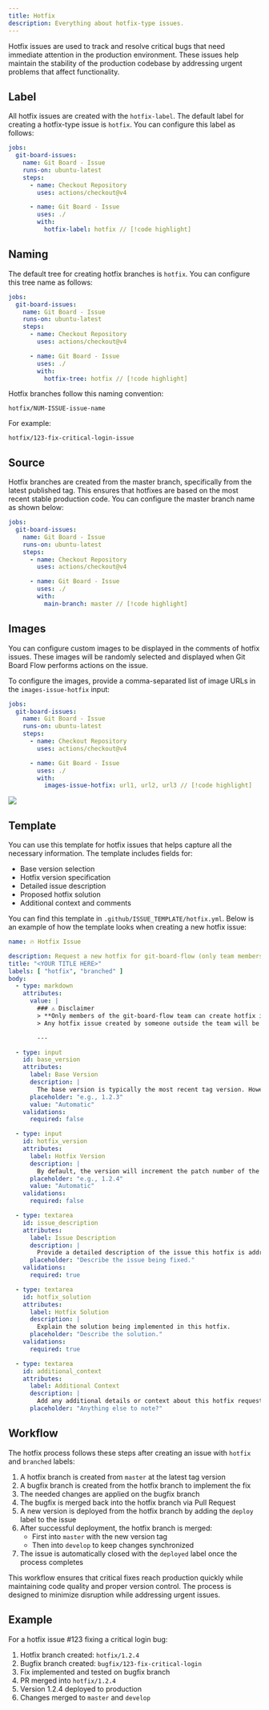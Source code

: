 ```yaml
---
title: Hotfix
description: Everything about hotfix-type issues.
---
```


Hotfix issues are used to track and resolve critical bugs that need immediate attention in the production environment. These issues help maintain the stability of the production codebase by addressing urgent problems that affect functionality.

## Label

All hotfix issues are created with the `hotfix-label`. The default label for creating a hotfix-type issue is `hotfix`. You can configure this label as follows:

```yml
jobs:
  git-board-issues:
    name: Git Board - Issue
    runs-on: ubuntu-latest
    steps:
      - name: Checkout Repository
        uses: actions/checkout@v4

      - name: Git Board - Issue
        uses: ./
        with:
          hotfix-label: hotfix // [!code highlight]
```

## Naming

The default tree for creating hotfix branches is `hotfix`. You can configure this tree name as follows:

```yml
jobs:
  git-board-issues:
    name: Git Board - Issue
    runs-on: ubuntu-latest
    steps:
      - name: Checkout Repository
        uses: actions/checkout@v4

      - name: Git Board - Issue
        uses: ./
        with:
          hotfix-tree: hotfix // [!code highlight]
```

Hotfix branches follow this naming convention:

```
hotfix/NUM-ISSUE-issue-name
```

For example:
```
hotfix/123-fix-critical-login-issue
```

## Source

Hotfix branches are created from the master branch, specifically from the latest published tag. This ensures that hotfixes are based on the most recent stable production code. You can configure the master branch name as shown below:

```yml
jobs:
  git-board-issues:
    name: Git Board - Issue
    runs-on: ubuntu-latest
    steps:
      - name: Checkout Repository
        uses: actions/checkout@v4

      - name: Git Board - Issue
        uses: ./
        with:
          main-branch: master // [!code highlight]
```

## Images

You can configure custom images to be displayed in the comments of hotfix issues. These images will be randomly selected and displayed when Git Board Flow performs actions on the issue.

To configure the images, provide a comma-separated list of image URLs in the `images-issue-hotfix` input:

```yml
jobs:
  git-board-issues:
    name: Git Board - Issue
    runs-on: ubuntu-latest
    steps:
      - name: Checkout Repository
        uses: actions/checkout@v4

      - name: Git Board - Issue
        uses: ./
        with:
          images-issue-hotfix: url1, url2, url3 // [!code highlight]
```

<Image zoom src="https://media2.giphy.com/media/v1.Y2lkPTc5MGI3NjExeHNrY2JseXlwNmY3bTI2aDd3eXp4N2pjMHJtNDBiYWg3OHE3Zmd5aCZlcD12MV9pbnRlcm5hbF9naWZfYnlfaWQmY3Q9Zw/ROlbnsc7aCIL6Icq6h/giphy.gif" />

## Template
You can use this template for hotfix issues that helps capture all the necessary information. The template includes fields for:

- Base version selection
- Hotfix version specification 
- Detailed issue description
- Proposed hotfix solution
- Additional context and comments

You can find this template in `.github/ISSUE_TEMPLATE/hotfix.yml`. Below is an example of how the template looks when creating a new hotfix issue:

```yml
name: 🔥 Hotfix Issue

description: Request a new hotfix for git-board-flow (only team members)
title: "<YOUR TITLE HERE>"
labels: [ "hotfix", "branched" ]
body:
  - type: markdown
    attributes:
      value: |
        ### ⚠️ Disclaimer
        > **Only members of the git-board-flow team can create hotfix issues.**
        > Any hotfix issue created by someone outside the team will be closed automatically.

        ---

  - type: input
    id: base_version
    attributes:
      label: Base Version
      description: |
        The base version is typically the most recent tag version. However, you can specify a different version tag if you'd like to start from a specific version for this hotfix.
      placeholder: "e.g., 1.2.3"
      value: "Automatic"
    validations:
      required: false

  - type: input
    id: hotfix_version
    attributes:
      label: Hotfix Version
      description: |
        By default, the version will increment the patch number of the most recent tag version (e.g., from 1.2.3 to 1.2.4). You can specify a different version number for the hotfix if needed.
      placeholder: "e.g., 1.2.4"
      value: "Automatic"
    validations:
      required: false

  - type: textarea
    id: issue_description
    attributes:
      label: Issue Description
      description: |
        Provide a detailed description of the issue this hotfix is addressing.
      placeholder: "Describe the issue being fixed."
    validations:
      required: true

  - type: textarea
    id: hotfix_solution
    attributes:
      label: Hotfix Solution
      description: |
        Explain the solution being implemented in this hotfix.
      placeholder: "Describe the solution."
    validations:
      required: true

  - type: textarea
    id: additional_context
    attributes:
      label: Additional Context
      description: |
        Add any additional details or context about this hotfix request.
      placeholder: "Anything else to note?"
```

## Workflow

The hotfix process follows these steps after creating an issue with `hotfix` and `branched` labels:

1. A hotfix branch is created from `master` at the latest tag version
2. A bugfix branch is created from the hotfix branch to implement the fix
3. The needed changes are applied on the bugfix branch
4. The bugfix is merged back into the hotfix branch via Pull Request
5. A new version is deployed from the hotfix branch by adding the `deploy` label to the issue
6. After successful deployment, the hotfix branch is merged:
   - First into `master` with the new version tag
   - Then into `develop` to keep changes synchronized
7. The issue is automatically closed with the `deployed` label once the process completes

This workflow ensures that critical fixes reach production quickly while maintaining code quality and proper version control. The process is designed to minimize disruption while addressing urgent issues.

## Example

For a hotfix issue #123 fixing a critical login bug:

1. Hotfix branch created: `hotfix/1.2.4`
2. Bugfix branch created: `bugfix/123-fix-critical-login`
3. Fix implemented and tested on bugfix branch
4. PR merged into `hotfix/1.2.4`
5. Version 1.2.4 deployed to production
6. Changes merged to `master` and `develop`

